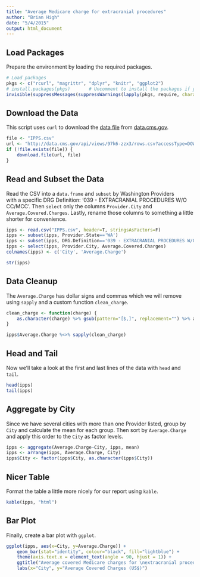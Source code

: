 ```yaml
---
title: "Average Medicare charge for extracranial procedures"
author: "Brian High"
date: "5/4/2015"
output: html_document
---
```


Load Packages
-------------

Prepare the environment by loading the required packages.

```r
# Load packages
pkgs <- c("rcurl", "magrittr", "dplyr", "knitr", "ggplot2")
# install.packages(pkgs)       # Uncomment to install the packages if you need to.
invisible(suppressMessages(suppressWarnings(lapply(pkgs, require, character.only=T))))
```

Download the Data
-----------------

This script uses `curl` to download the 
[data file](https://data.cms.gov/Medicare/Inpatient-Prospective-Payment-System-IPPS-Provider/97k6-zzx3) 
from [data.cms.gov](https://data.cms.gov).

```r
file <- "IPPS.csv"
url <- "http://data.cms.gov/api/views/97k6-zzx3/rows.csv?accessType=DOWNLOAD"
if (!file.exists(file)) { 
    download.file(url, file) 
}
```

Read and Subset the Data
------------------------

Read the CSV into a `data.frame` and `subset` by Washington Providers  
with a specific DRG Definition: '039 - EXTRACRANIAL PROCEDURES W/O CC/MCC'. Then
`select` only the columns `Provider.City` and `Average.Covered.Charges`. Lastly, 
rename those columns to something a little shorter for convenience.

```r
ipps <- read.csv("IPPS.csv", header=T, stringsAsFactors=F)
ipps <- subset(ipps, Provider.State=='WA')
ipps <- subset(ipps, DRG.Definition=='039 - EXTRACRANIAL PROCEDURES W/O CC/MCC')
ipps <- select(ipps, Provider.City, Average.Covered.Charges)
colnames(ipps) <- c('City', 'Average.Charge')
```

```r
str(ipps)
```

Data Cleanup
------------

The `Average.Charge` has dollar signs and commas which we will remove using 
`sapply` and a custom function `clean_charge`.

```r
clean_charge <- function(charge) {
    as.character(charge) %>% gsub(pattern="[$,]", replacement="") %>% as.numeric
}

ipps$Average.Charge %<>% sapply(clean_charge)
```

Head and Tail
-------------

Now we'll take a look at the first and last lines of the data with `head` 
and `tail`.

```r
head(ipps)
tail(ipps)
```

Aggregate by City
-----------------

Since we have several cities with more than one Provider listed, group by 
`City` and calculate the mean for each group. Then sort by `Average.Charge` 
and apply this order to the `City` as factor levels.

```r
ipps <- aggregate(Average.Charge~City, ipps, mean)
ipps <- arrange(ipps, Average.Charge, City)
ipps$City <- factor(ipps$City, as.character(ipps$City))
```

Nicer Table
-----------

Format the table a little more nicely for our report using `kable`.

```r
kable(ipps, "html")
```

Bar Plot
--------

Finally, create a bar plot with `ggplot`.

```r
ggplot(ipps, aes(x=City, y=Average.Charge)) +
    geom_bar(stat="identity", colour="black", fill="lightblue") +  
    theme(axis.text.x = element_text(angle = 90, hjust = 1)) + 
    ggtitle("Average covered Medicare charges for \nextracranial procedures in WA") +
    labs(x="City", y="Average Covered Charges (US$)")
```
